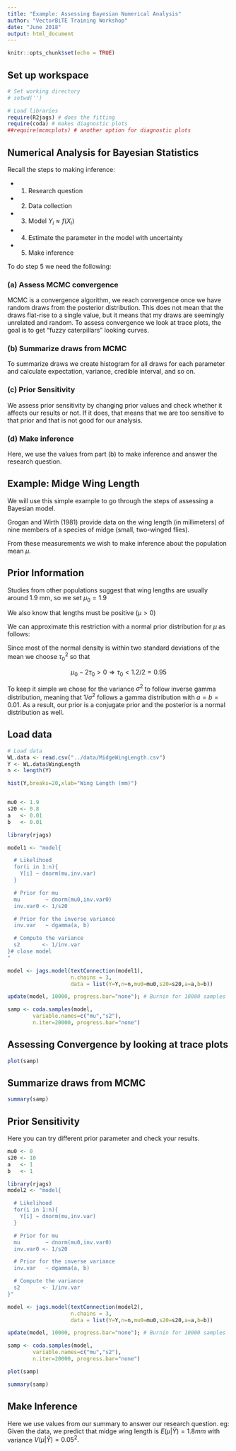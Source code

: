 ```yaml
---
title: "Example: Assessing Bayesian Numerical Analysis"
author: "VectorBiTE Training Workshop"
date: "June 2018"
output: html_document
---
```


```r
knitr::opts_chunk$set(echo = TRUE)
```

## Set up workspace

```r
# Set working directory
# setwd('')

# Load libraries
require(R2jags) # does the fitting
require(coda) # makes diagnostic plots
##require(mcmcplots) # another option for diagnostic plots
```

## Numerical Analysis for Bayesian Statistics

Recall the steps to making inference:

- (1) Research question
- (2) Data collection
- (3) Model $Y_i \approx f(X_i)$ 
- (4) Estimate the parameter in the model with uncertainty
- (5) Make inference

To do step 5  we need the following:

### (a) Assess MCMC convergence

MCMC is a convergence algorithm, we reach convergence once we have random draws from the posterior distribution. This does not mean that the draws flat-rise to a single value, but it means that my draws are seemingly unrelated and random. To assess convergence we look at trace plots, the goal is to get "fuzzy caterpillars" looking curves. 


### (b) Summarize draws from MCMC

To summarize draws we create histogram for all draws for each parameter and calculate expectation, variance, credible interval, and so on.

### (c) Prior Sensitivity

We assess prior sensitivity by changing prior values and check whether it affects our results or not. If it does, that means that we are too sensitive to that prior and that is not good for our analysis.

### (d) Make inference

Here, we use the values from part (b) to make inference and answer the research question.

## Example: Midge Wing Length

We will use this simple example to go through the steps of assessing a Bayesian model.

Grogan and Wirth (1981) provide data on the wing length (in millimeters) of nine members of a species of midge (small, two-winged flies). 

From these measurements we wish to make inference about the population mean $\mu$.


## Prior Information

Studies from other populations suggest that wing lengths are usually around 1.9 mm, so we set $\mu_0 = 1.9$

We also know that lengths must be positive ($\mu >0$)

We can approximate this restriction with a normal prior distribution for $\mu$ as follows:

Since most of the normal density is within two standard deviations of the mean we choose $\tau^2_0$ so that

$$ \mu_0 - 2\tau_0 >0 \Rightarrow \tau_0 <1.2/2 = 0.95 $$


To keep it simple we chose for the variance $\sigma^2$ to follow inverse gamma distribution, meaning that $1/\sigma^2$ follows a gamma distribution with $a=b=0.01.$ As a result, our prior is a conjugate prior and the posterior is a normal distribution as well.

## Load data

```r
# Load data
WL.data <- read.csv("../data/MidgeWingLength.csv")
Y <- WL.data$WingLength
n <- length(Y)

hist(Y,breaks=20,xlab="Wing Length (mm)") 


mu0 <- 1.9
s20 <- 0.8
a   <- 0.01
b   <- 0.01
```

```r
library(rjags)  

model1 <- "model{

  # Likelihood
  for(i in 1:n){
    Y[i] ~ dnorm(mu,inv.var)
  }

  # Prior for mu
  mu        ~ dnorm(mu0,inv.var0)
  inv.var0 <- 1/s20

  # Prior for the inverse variance
  inv.var   ~ dgamma(a, b)

  # Compute the variance
  s2       <- 1/inv.var
}# close model
"

model <- jags.model(textConnection(model1), 
                    n.chains = 3,
                    data = list(Y=Y,n=n,mu0=mu0,s20=s20,a=a,b=b))

update(model, 10000, progress.bar="none"); # Burnin for 10000 samples

samp <- coda.samples(model, 
        variable.names=c("mu","s2"), 
        n.iter=20000, progress.bar="none")


```

## Assessing Convergence by looking at trace plots

```r
plot(samp)
```

## Summarize draws from MCMC
```r
summary(samp)
```

## Prior Sensitivity
Here you can try different prior parameter and check your results. 

```r
mu0 <- 0
s20 <- 10
a   <- 1
b   <- 1
```

```r
library(rjags)  
model2 <- "model{

  # Likelihood
  for(i in 1:n){
    Y[i] ~ dnorm(mu,inv.var)
  }

  # Prior for mu
  mu        ~ dnorm(mu0,inv.var0)
  inv.var0 <- 1/s20

  # Prior for the inverse variance
  inv.var   ~ dgamma(a, b)

  # Compute the variance
  s2       <- 1/inv.var
}"
```

```r
model <- jags.model(textConnection(model2), 
                    n.chains = 3,
                    data = list(Y=Y,n=n,mu0=mu0,s20=s20,a=a,b=b))
```
```r
update(model, 10000, progress.bar="none"); # Burnin for 10000 samples

samp <- coda.samples(model, 
        variable.names=c("mu","s2"), 
        n.iter=20000, progress.bar="none")


```

```r
plot(samp)
```

```r
summary(samp)
```

## Make Inference

Here we use values from our summary to answer our research question. eg: Given the data, we predict that midge wing length is $E(\mu|\tilde{Y}) =1.8mm$ with variance $V(\mu|\tilde{Y}) =0.05^2.$